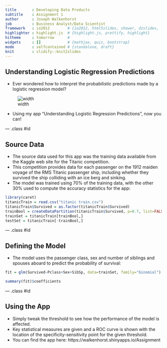 ```yaml
---
title       : Developing Data Products
subtitle    : Assignment 1
author      : Joseph Walkenhorst
job         : Business Analyst/Data Scientist
framework   : io2012        # {io2012, html5slides, shower, dzslides, ...}
highlighter : highlight.js  # {highlight.js, prettify, highlight}
hitheme     : tomorrow      # 
widgets     : []            # {mathjax, quiz, bootstrap}
mode        : selfcontained # {standalone, draft}
knit        : slidify::knit2slides
---
```


## Understanding Logistic Regression Predictions

- Ever wondered how to interpret the probabilistic predictions made by a logistic regression model?

![width](questions.jpg)

- Using my app "Understanding Logistic Regression Predictions", now you can!

--- .class #id 

## Source Data

- The source data used for this app was the training data available from the Kaggle web site for the Titanic competition. 
- This competition provides data for each passenger on the 1912 maiden voyage of the RMS Titanic passenger ship, including whether they survived the ship colliding with an ice berg and sinking.
- The model was trained using 70% of the training data, with the other 30% used to compute the accuracy statistics for the app:
```r
library(caret)
titanicTrain = read.csv("titanic train.csv")
titanicTrain$Survived = as.factor(titanicTrain$Survived)
trainBool = createDataPartition(titanicTrain$Survived, p=0.7, list=FALSE)
trainSet = titanicTrain[trainBool,]
testSet = titanicTrain[-trainBool,]
```

--- .class #id 

## Defining the Model
 - The model uses the passenger class, sex and number of siblings and spouses aboard to predict the probability of survival:
```r
fit = glm(Survived~Pclass+Sex+SibSp, data=trainSet, family="binomial")
```
```r
summary(fit)$coefficients
```

--- .class #id 

## Using the App

- Simply tweak the threshold to see how the performance of the model is affected.
- Key statistical measures are given and a ROC curve is shown with the location of the specificity-sensitivity point for the given threshold.
- You can find the app here: https://walkenhorst.shinyapps.io/Assignment
